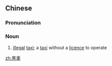{{also|黑车}}
==Chinese==
{{zh-forms|s=黑车|lit=black car}}

===Pronunciation===
{{zh-pron
|m=hēichē
|c=haak1 ce1
|cat=n
}}

===Noun===
{{zh-noun}}

# {{lb|zh|slang}} [[illegal]] [[taxi]]; a [[taxi]] without a [[licence]] to operate

[[zh:黑車]]